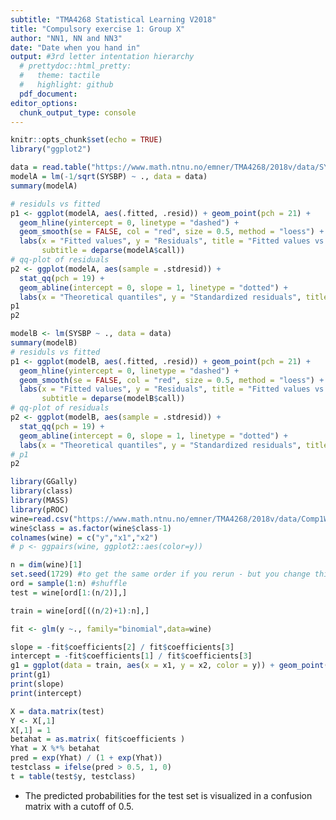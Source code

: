 ```yaml
---
subtitle: "TMA4268 Statistical Learning V2018"
title: "Compulsory exercise 1: Group X"
author: "NN1, NN and NN3"
date: "Date when you hand in"
output: #3rd letter intentation hierarchy
  # prettydoc::html_pretty:
  #   theme: tactile
  #   highlight: github
  pdf_document:
editor_options: 
  chunk_output_type: console
---
```


```r
knitr::opts_chunk$set(echo = TRUE)
library("ggplot2")
```

\section*{Problem 2 - Linear regression} 
```r
data = read.table("https://www.math.ntnu.no/emner/TMA4268/2018v/data/SYSBPreg3uid.txt")
modelA = lm(-1/sqrt(SYSBP) ~ ., data = data)
summary(modelA)
```

\subsection*{a)}

\begin{itemize}

\item The fittet model has the equation $\hat{Y} = X\hat{\beta}$, where $\hat{\beta} = (X^TX)^{-1}X^TY$, X is the $n \times (p + 1)$ design matrix, and Y is the corresponding response values.

\item "Estimate" is the estimated coeffictients obtaining the minimum residual square error with the data set. The "intercept" is the constant term in the regression model.

\item The "standard error" is the estimated standard deviation in the estimated coefficients. It is given as the square root of $\hat{Var}(\hat{{\beta}_{j}}) = c_{jj}{\hat{\sigma}}^2$, where $c_{ij} = ((X^TX)^{-1})_{ij}$ and ${\hat{\sigma}}^2 = (Y - \hat{Y})^T(Y - \hat{Y}) / (n - p - 1)$.

\item The "t value" is for every coefficent $j$, $\frac{ \hat{{\beta}_j} }{ \sqrt{c_{jj}} \hat{ \sigma } }$ which is t distributed with $n - p - 1$ degrees of freedom under the assumtion that $H_0$ is true, that is, ${\beta}_j$ truly is $0$. "Pr(t > |t|)" is then the probability of obeserving such an extreme t value given that $H_0$ is true. Hence Pr(>|t|) $:= P(|T_{n - p - 1}| \geq |\frac{ \hat{{\beta}_j} }{ \sqrt{c_{jj}} \hat{ \sigma } }|) = 2P(T_{n - p - 1} \geq |\frac{ \hat{{\beta}_j} }{ \sqrt{c_{jj}} \hat{ \sigma } }|)$.

\item The "Residual standard error" is our estimate for the variance of Y. The standard error squared is given as ${ \hat{\sigma} }^2 = (Y - \hat{Y})^T(Y - \hat{Y}) / (n - p - 1)$.

\item The "F - statistic" is used to check the hypothesis of all betas being 0. In the table it is given as $\frac{(TSS - RSS) / p} {RSS / (n - p - 1)}$, which is Fisher distributed with degrees of freedom $p$ and $n - p - 1$, where $TSS := \sum_{i = 1}^{n}(y_i - \bar{y})^2$, and $RSS := \sum_{i = 1}^{n}(y_i - \hat{y}_i)^2$.

\end{itemize}

\subsection{b)}

\begin{itemize}

\item The proportion of variability explained by the model is given by the $R^2 -$ statistic $:= (TSS - RSS) / TSS$, here being equal to 0.2494. Hence our model explains approximately $25\%$ of the variance in the response value.

\end{itemize}
```r
# residuls vs fitted
p1 <- ggplot(modelA, aes(.fitted, .resid)) + geom_point(pch = 21) + 
  geom_hline(yintercept = 0, linetype = "dashed") + 
  geom_smooth(se = FALSE, col = "red", size = 0.5, method = "loess") + 
  labs(x = "Fitted values", y = "Residuals", title = "Fitted values vs. residuals",
       subtitle = deparse(modelA$call))
# qq-plot of residuals
p2 <- ggplot(modelA, aes(sample = .stdresid)) +
  stat_qq(pch = 19) + 
  geom_abline(intercept = 0, slope = 1, linetype = "dotted") +
  labs(x = "Theoretical quantiles", y = "Standardized residuals", title = "Normal Q-Q", subtitle = deparse(modelA$call))
p1
p2
```
\begin{itemize}

\item Looking at the plot of residuals vs. fitted values we note that it does not appear to be a correlation between the value of the response and the variance of the response, and the mean appears to be 0. This fits well with the assumtion of the noise being normally distributed with mean 0 and constant variance.

The QQ-plots strengthens our belief in this assumtion, as the points form a linear line.

\end{itemize}

```r
modelB <- lm(SYSBP ~ ., data = data)
summary(modelB)
# residuls vs fitted
p1 <- ggplot(modelB, aes(.fitted, .resid)) + geom_point(pch = 21) + 
  geom_hline(yintercept = 0, linetype = "dashed") + 
  geom_smooth(se = FALSE, col = "red", size = 0.5, method = "loess") + 
  labs(x = "Fitted values", y = "Residuals", title = "Fitted values vs. residuals",
       subtitle = deparse(modelB$call))
# qq-plot of residuals
p2 <- ggplot(modelB, aes(sample = .stdresid)) +
  stat_qq(pch = 19) + 
  geom_abline(intercept = 0, slope = 1, linetype = "dotted") +
  labs(x = "Theoretical quantiles", y = "Standardized residuals", title = "Normal Q-Q", subtitle = deparse(modelB$call))
# p1
p2
```

\begin{itemize}

\item The RSE is considerably larger for model B, that is, the estimated variance in both the response and our estimated coefficients are larger in this model. Looking at the diagnostic plots of model B we also note that the QQ-plot suggests that these residuals are not normally distributed. Clearly we prefer model A to make inference about systolic blood pressure, for this model brings more likely coefficent estimates and follows the noise assumptions better.

\end{itemize}

\subsection*{c)}

\begin{itemize}

\item The estimate for ${\hat{\beta}}_{BMI}$ is $3.087\cdot 10^{-4}$. 

\item We interpret the estimated coefficient ${\hat{\beta}}_{BMI}$ as the coefficient of the variable containing the value of BMI in the linear expression for $-1 / \sqrt{SYSBP}$, that is, the impact of change in BMI on the response

\[
{\hat{\beta}}_{BMI} = \frac{\partial (-1/\sqrt{SYSBP)}}{\partial BMI}
\]

\item Since ${\hat{\beta}}_{BMI} \sim N({\beta}_{BMI}, {\sigma}^2c_{BMI})$, where $c_{BMI} := \textrm{diagonal entry corresponding to BMI of }(X^TX)^{-1}$ we have

\[
\frac{ {(\hat{\beta}}_{BMI} - {\beta}_{BMI}) / (\sigma \sqrt{c_{BMI}}) }{ \sqrt{ \frac{1}{{\sigma}^2} RSS / (n - p - 1) } } = \frac{ {\hat{\beta}}_{BMI} - {\beta}_{BMI} }{\sqrt{\frac{RSS}{n - p - 1}c_{BMI}}} \sim T_{n - p - 1}
\]

It follows that

\[
Pr({\beta}_{BMI} \in ({\hat{\beta}}_{BMI} - {\hat{\sigma}} \sqrt{c_{BMI}} t_{0.995, 2593}, {\hat{\beta}}_{BMI} - {\hat{\sigma}} \sqrt{c_{BMI}} t_{0.005, 2593} )) = 0.99
\]

Setting $t_{0.005, 2593} = -2.577727$ and $t_{0.995, 2593} = 2.577727$, we compute the interval to be $(2.325282\cdot 10^{-4}, 3.848718\cdot 10^{-4})$. This interval tells us that with probability $0.99$, the true value of the coefficient is contained in this interval.

\item We note that if $H_0$ is true, the center of the t distribution for prediction of $\hat{\beta}_{BMI}$ would be $0$, but the degrees of freedom the same as for this prediction. Hence, a $99\%$ prediction interval for the estimated coefficient would in this case be $(-|2.325282\cdot 10^{-4} -  3.087\cdot 10^{-4}|, |3.848718\cdot 10^{-4} - 3.087\cdot 10^{-4}|) = (-7.61718\cdot 10^{-5}, 7.61718\cdot 10^{-5})$. Clearly our observed value is outside the interval, meaning that the p value must be less than or equal to $0.01$.

\end{itemize}

\section*{d)}

\begin{itemize}

\item Model A predicts the response of these values to be $-0.08667246$, which corresponds to a SYSBP of $133.1183$. 

\item Let $\tilde{Y_0}$ be a new observation of $-1 / \sqrt{SYSBP}$ corresponding to the point ${x_0}$. Since we have $\tilde{Y_0} - {x_0}^T\beta \sim N(0, {\sigma}^2(1 + {x_0}^T(X^TX)^{-1}{x_0}))$ we get

\[
\frac{(\tilde{Y_0} - {x_0}^T\beta) / (\sigma \sqrt{1 + {x_0}^T(X^TX)^{-1}x_0})}{\sqrt{\frac{1}{{\sigma}^2} RSS / (n - p - 1)}} = \frac{ \tilde{Y_0} - {x_0}^T\beta }{ \hat{\sigma}\sqrt{1 + {x_0}^T(X^TX)^{-1}x_0} } \sim T_{n - p - 1}
\]

letting $\tilde{Y_0} = -\frac{1}{\sqrt{Y_0}}$ we obtain the following prediction interval for SYSBP at $x_0$

\[
Pr(Y_0 \in \bigg( \frac{1} {({x_0}^T\beta + \hat{\sigma}kt_{0.05, 2593})^2 }, \frac{1} {({x_0}^T + \hat{\sigma} kt_{0.95, 2593})^2}\bigg) ) = 0.90, \\ k = \sqrt{1 + {x_0}^T(X^TX)^{-1}x_0}
\]

Setting $t_{0.05, 2593} = -1.645441$ and $t_{0.95, 2593} = 1.645441$ we compute the following prediction interval $(107.9250, 168.2845)$. 

\item ??????????????????????????

\end{itemize}

\section{Problem 3 - Classification}

\subsection{a)}

\begin{itemize}

  \item We want to show that $$logit(p_i)=log(\frac{p_i}{1-p_i})$$ is a linear function, where $$p_i=\frac{e^{\beta_0+\beta_1x_{i1}+\beta_2 x_{i2}}}{1+e^{\beta_0+\beta_1x_{i1}+\beta_2 x_{i2}}}.$$ 
We see that $$1-p_i=1-\frac{e^{\beta_0+\beta_1x_{i1}+\beta_2 x_{i2}}}{1+e^{\beta_0+\beta_1x_{i1}+\beta_2 x_{i2}}}=\frac{1}{1+e^{\beta_0+\beta_1x_{i1}+\beta_2 x_{i2}}}.$$ 

Thus $$logit(p_i)=log\bigg(\frac{p_i}{1-p_i}\bigg)=log\Bigg(\frac{\frac{e^{\beta_0+\beta_1x_{i1}+\beta_2 x_{i2}}}{1+e^{\beta_0+\beta_1x_{i1}+\beta_2 x_{i2}}}}{\frac{1}{1+e^{\beta_0+\beta_1x_{i1}+\beta_2 x_{i2}}}}\Bigg)= log(e^{\beta_0+\beta_1x_{i1}+\beta_2 x_{i2}})=\beta_0+\beta_1x_{i1}+\beta_2 x_{i2}.$$
So $logit(p_i)$ is linear.

\item 

\end{itemize}
```r
library(GGally)
library(class)
library(MASS)
library(pROC)
wine=read.csv("https://www.math.ntnu.no/emner/TMA4268/2018v/data/Comp1Wine.csv",sep=" ")
wine$class = as.factor(wine$class-1)
colnames(wine) = c("y","x1","x2")
# p <- ggpairs(wine, ggplot2::aes(color=y))

n = dim(wine)[1]
set.seed(1729) #to get the same order if you rerun - but you change this to your favorite number
ord = sample(1:n) #shuffle
test = wine[ord[1:(n/2)],]

train = wine[ord[((n/2)+1):n],]

fit <- glm(y ~., family="binomial",data=wine)
```
\begin{itemize}

\item $\hat{\beta_1}$ and $\hat{\beta_2}$ can be interpreted as how the odds vary. The odds is given as $\frac{p_i}{1-p_i}$. As shown in the class notes, if the covariate $x_{1i}$ is increased by one unit, the odds is multiplied by $exp(\beta_1)$. The same is true for $x_{1i}$ and $exp(\beta_1)$. $\hat{\beta_1}$ and $\hat{\beta_2}$ are estimators of $\beta_1$ and $\beta_2$ and are estimated using the training data.

\item We find the formula for the class boundary by solving $\hat{Pr}(Y=1|\mathbf{x})=0.5$. This gives 
$$
  \frac{e^{\hat{\beta_0}+\hat{\beta_1}x_{i1}+\hat{\beta_2} x_{i2}}}{1+e^{\hat{\beta_0}+\hat{\beta_1}x_{i1}+\hat{\beta_2} x_{i2}}} = 0.5,$$so$$
  0.5e^{\hat{\beta_0}+\hat{\beta_1}x_{i1}+\hat{\beta_2} x_{i2}}=0.5.
$$
This means that we need $\hat{\beta_0}+\hat{\beta_1}x_{i1}+\hat{\beta_2}x_{i2} = 0$. Thus
$$\mathbf{x}_2=-\frac{\hat{\beta_0}}{\hat{\beta_2}} - \frac{\hat{\beta_1}}{\hat{\beta_2}}\mathbf{x}_1,$$
and the formula is linear.

\item The training data is plotted with the class boundary.

\end{itemize}

```r
slope = -fit$coefficients[2] / fit$coefficients[3]
intercept = -fit$coefficients[1] / fit$coefficients[3]
g1 = ggplot(data = train, aes(x = x1, y = x2, color = y)) + geom_point(data = train, pch = 3) + geom_abline(slope=slope,intercept=intercept)+ggtitle("Training data and logistic boundary")
print(g1)
print(slope)
print(intercept)
```

\begin{itemize}
\item From the summary we find that $\hat{\beta_0}= 3.184$, $\hat{\beta_1}= 0.265$, $\hat{\beta_2}=-1.890 $. The probability of class 1 given $x_1=17$ and $x_2=3$ is then
$$
p=\frac{e^{\hat{\beta_0}+\hat{\beta_1}x_{1}+\hat{\beta_2} x_{2}}}{1+e^{\hat{\beta_0}+\hat{\beta_1}x_{1}+\hat{\beta_2} x_{2}}} = 0.882.
$$
The interpretation of this is that based on the stimated $\beta$-values, the probability of class one given $\mathbf{x}$ is $88.2%$.
\end{itemize}

```r
X = data.matrix(test)
Y <- X[,1]
X[,1] = 1
betahat = as.matrix( fit$coefficients )
Yhat = X %*% betahat
pred = exp(Yhat) / (1 + exp(Yhat))
testclass = ifelse(pred > 0.5, 1, 0)
t = table(test$y, testclass)
```

* The predicted probabilities for the test set is visualized in a confusion matrix with a cutoff of $0.5$.



